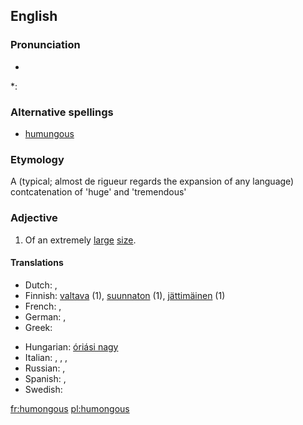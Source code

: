 ==English==

===Pronunciation===
* {{audio|en-us-humongous.ogg|Audio (US)}}

*: {{rhymes|ʌŋɡəs}}

===Alternative spellings===
* [[humungous]]

===Etymology===

A (typical; almost de rigueur regards the expansion of any language) contcatenation of 'huge' and 'tremendous'

===Adjective===
{{en-adj}}

# {{slang}} Of an extremely [[large]] [[size]].

====Translations====
{{trans-top|extremely large}}
* Dutch: {{t+|nl|enorm}}, {{t-|nl|gigantisch}}
* Finnish: [[valtava]] (1), [[suunnaton]] (1), [[jättimäinen]] (1)
* French: {{t+|fr|gigantesque}}, {{t+|fr|énorme}}
* German: {{t+|de|riesig}}, {{t+|de|gigantisch}}
* Greek: {{t|el|θεόρατος|sc=Grek}}
{{trans-mid}}
* Hungarian: [[óriási nagy]]
* Italian: {{t+|it|gigantesco}}, {{t+|it|enorme}}, {{t-|it|disumano}}, {{t+|it|mastodontico}}
* Russian: {{t+|ru|огромный|sc=Cyrl}}, {{t+|ru|гигантский|sc=Cyrl}}
* Spanish: {{t-|es|gigante}}, {{t+|es|enorme}}
* Swedish: {{t+|sv|gigantisk}}
{{trans-bottom}}

[[fr:humongous]]
[[pl:humongous]]